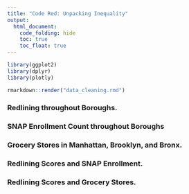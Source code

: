 ```yaml
---
title: "Code Red: Unpacking Inequality"
output: 
  html_document:
    code_folding: hide
    toc: true
    toc_float: true
---
```


```r
library(ggplot2)
library(dplyr)
library(plotly)
```

```r
rmarkdown::render("data_cleaning.rmd")
```

### Redlining throughout Boroughs.



### SNAP Enrollment Count throughout Boroughs

### Grocery Stores in Manhattan, Brooklyn, and Bronx.

### Redlining Scores and SNAP Enrollment.

### Redlining Scores and Grocery Stores.


